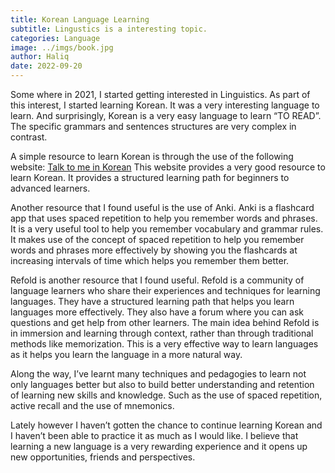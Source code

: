 ```yaml
---
title: Korean Language Learning
subtitle: Lingustics is a interesting topic.
categories: Language
image: ../imgs/book.jpg
author: Haliq
date: 2022-09-20
---
```


Some where in 2021, I started getting interested in Linguistics. As part of this interest, I started learning Korean. It was a very interesting language to learn. And surprisingly, Korean is a very easy language to learn "TO READ". The specific grammars and sentences structures are very complex in contrast.

A simple resource to learn Korean is through the use of the following website: [Talk to me in Korean](https://www.talktomeinkorean.com/)
This website provides a very good resource to learn Korean. It provides a structured learning path for beginners to advanced learners.

Another resource that I found useful is the use of Anki. Anki is a flashcard app that uses spaced repetition to help you remember words and phrases. It is a very useful tool to help you remember vocabulary and grammar rules. It makes use of the concept of spaced repetition to help you remember words and phrases more effectively by showing you the flashcards at increasing intervals of time which helps you remember them better.

Refold is another resource that I found useful. Refold is a community of language learners who share their experiences and techniques for learning languages. They have a structured learning path that helps you learn languages more effectively. They also have a forum where you can ask questions and get help from other learners. The main idea behind Refold is in immersion and learning through context, rather than through traditional methods like memorization. This is a very effective way to learn languages as it helps you learn the language in a more natural way.

Along the way, I've learnt many techniques and pedagogies to learn not only languages better but also to build better understanding and retention of learning new skills and knowledge. Such as the use of spaced repetition, active recall and the use of mnemonics.

Lately however I haven't gotten the chance to continue learning Korean and I haven't been able to practice it as much as I would like. I believe that learning a new language is a very rewarding experience and it opens up new opportunities, friends and perspectives.
